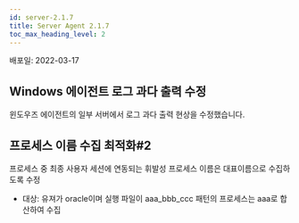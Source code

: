 ```yaml
---
id: server-2.1.7
title: Server Agent 2.1.7
toc_max_heading_level: 2
---
```


배포일: 2022-03-17

## Windows 에이전트 로그 과다 출력 수정

윈도우즈 에이전트의 일부 서버에서 로그 과다 출력 현상을 수정했습니다.

## 프로세스 이름 수집 최적화#2

프로세스 중 최종 사용자 세션에 연동되는 휘발성 프로세스 이름은 대표이름으로 수집하도록 수정

- 대상: 유져가 oracle이며 실행 파일이 aaa_bbb_ccc 패턴의 프로세스는 aaa로 합산하여 수집
